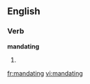 
==English==

===Verb===
'''mandating'''

# {{present participle of|[[mandate]]}}

[[fr:mandating]]
[[vi:mandating]]